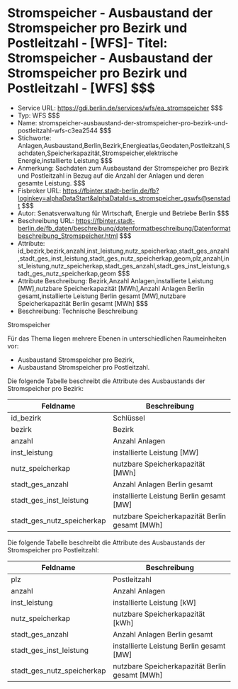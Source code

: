 # Stromspeicher - Ausbaustand der Stromspeicher pro Bezirk und Postleitzahl - [WFS]- Titel: Stromspeicher - Ausbaustand der Stromspeicher pro Bezirk und Postleitzahl - [WFS] $$$
- Service URL: https://gdi.berlin.de/services/wfs/ea_stromspeicher $$$
- Typ: WFS $$$
- Name: stromspeicher-ausbaustand-der-stromspeicher-pro-bezirk-und-postleitzahl-wfs-c3ea2544 $$$
- Stichworte: Anlagen,Ausbaustand,Berlin,Bezirk,Energieatlas,Geodaten,Postleitzahl,Sachdaten,Speicherkapazität,Stromspeicher,elektrische Energie,installierte Leistung $$$
- Anmerkung: Sachdaten zum Ausbaustand der Stromspeicher pro Bezirk und Postleitzahl in Bezug auf die Anzahl der Anlagen und deren gesamte Leistung. $$$
- Fisbroker URL: https://fbinter.stadt-berlin.de/fb?loginkey=alphaDataStart&alphaDataId=s_stromspeicher_gswfs@senstadt $$$
- Autor: Senatsverwaltung für Wirtschaft, Energie und Betriebe Berlin $$$
- Beschreibung URL: https://fbinter.stadt-berlin.de/fb_daten/beschreibung/datenformatbeschreibung/Datenformatbeschreibung_Stromspeicher.html $$$
- Attribute: id_bezirk,bezirk,anzahl,inst_leistung,nutz_speicherkap,stadt_ges_anzahl,stadt_ges_inst_leistung,stadt_ges_nutz_speicherkap,geom,plz,anzahl,inst_leistung,nutz_speicherkap,stadt_ges_anzahl,stadt_ges_inst_leistung,stadt_ges_nutz_speicherkap,geom $$$
- Attribute Beschreibung: Bezirk,Anzahl Anlagen,installierte Leistung [MW],nutzbare Speicherkapazität [MWh],Anzahl Anlagen Berlin gesamt,installierte Leistung Berlin gesamt [MW],nutzbare Speicherkapazität Berlin gesamt [MWh] $$$
- Beschreibung: Technische Beschreibung 

Stromspeicher

Für das Thema liegen mehrere Ebenen in unterschiedlichen Raumeinheiten vor:

* Ausbaustand Stromspeicher pro Bezirk,
* Ausbaustand Stromspeicher pro Postleitzahl.

Die folgende Tabelle beschreibt die Attribute des Ausbaustands der Stromspeicher pro Bezirk:

| **Feldname**                  | **Beschreibung**                                 |
| ----------------------------- | ------------------------------------------------ |
| id\_bezirk                    | Schlüssel                                        |
| bezirk                        | Bezirk                                           |
| anzahl                        | Anzahl Anlagen                                   |
| inst\_leistung                | installierte Leistung \[MW\]                     |
| nutz\_speicherkap             | nutzbare Speicherkapazität \[MWh\]               |
| stadt\_ges\_anzahl            | Anzahl Anlagen Berlin gesamt                     |
| stadt\_ges\_inst\_leistung    | installierte Leistung Berlin gesamt \[MW\]       |
| stadt\_ges\_nutz\_speicherkap | nutzbare Speicherkapazität Berlin gesamt \[MWh\] |

Die folgende Tabelle beschreibt die Attribute des Ausbaustands der Stromspeicher pro Postleitzahl:

| **Feldname**                  | **Beschreibung**                                 |
| ----------------------------- | ------------------------------------------------ |
| plz                           | Postleitzahl                                     |
| anzahl                        | Anzahl Anlagen                                   |
| inst\_leistung                | installierte Leistung \[kW\]                     |
| nutz\_speicherkap             | nutzbare Speicherkapazität \[kWh\]               |
| stadt\_ges\_anzahl            | Anzahl Anlagen Berlin gesamt                     |
| stadt\_ges\_inst\_leistung    | installierte Leistung Berlin gesamt \[MW\]       |
| stadt\_ges\_nutz\_speicherkap | nutzbare Speicherkapazität Berlin gesamt \[MWh\] | $$$
